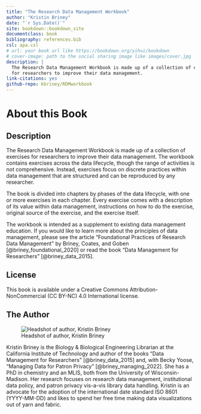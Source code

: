 ```yaml
--- 
title: "The Research Data Management Workbook"
author: "Kristin Briney"
date: "`r Sys.Date()`"
site: bookdown::bookdown_site
documentclass: book
bibliography: references.bib
csl: apa.csl
# url: your book url like https://bookdown.org/yihui/bookdown
# cover-image: path to the social sharing image like images/cover.jpg
description: |
  The Research Data Management Workbook is made up of a collection of exercises
  for researchers to improve their data management.
link-citations: yes
github-repo: kbriney/RDMworkbook
---
```


# About this Book {-}

## Description {-}

The Research Data Management Workbook is made up of a collection of exercises for researchers to improve their data management. The workbook contains exercises across the data lifecycle, though the range of activities is not comprehensive. Instead, exercises focus on discrete practices within data management that are structured and can be reproduced by any researcher.

The book is divided into chapters by phases of the data lifecycle, with one or more exercises in each chapter. Every exercise comes with a description of its value within data management, instructions on how to do the exercise, original source of the exercise, and the exercise itself.

The workbook is intended as a supplement to existing data management education. If you would like to learn more about the principles of data management, please see the article "Foundational Practices of Research Data Management" by Briney, Coates, and Goben [@briney_foundational_2020] or read the book “Data Management for Researchers” [@briney_data_2015].

## License {-}

This book is available under a Creative Commons Attribution-NonCommercial (CC BY-NC) 4.0 International license.

## The Author {-}

![Headshot of author, Kristin Briney](images/00_KristinBriney.jpg)

Kristin Briney is the Biology & Biological Engineering Librarian at the California Institute of Technology and author of the books “Data Management for Researchers” [@briney_data_2015] and, with Becky Yoose, “Managing Data for Patron Privacy" [@briney_managing_2022]. She has a PhD in chemistry and an MLIS, both from the University of Wisconsin-Madison. Her research focuses on research data management, institutional data policy, and patron privacy vis-a-vis library data handling. Kristin is an advocate for the adoption of the international date standard ISO 8601 (YYYY-MM-DD) and likes to spend her free time making data visualizations out of yarn and fabric.